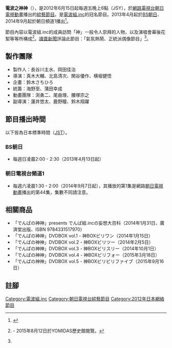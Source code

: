{{Infobox television
| show_name   = 電波之神神
| 日文名稱    = でんぱの神神
| 類型        = [[綜藝節目|綜藝節目]]
| 製作公司    = [[朝日電視動畫|朝日電視動畫]]
| 導演        = 
| 主演        = [[電波組.inc|電波組.inc]]
| 配音        = 
| country     = {{JPN}}
| first_aired = {{start date|2012|6|15}}
| last_aired  = 
| 播映時間    = 每週五晚上6:00（JST）
| 集數        = 
| 每集長度    = 
| 片頭曲      = 
| website     = http://www.tv-asahi.co.jp/douga/dempa 朝日電視動畫『電波之神神』
}}

'''電波之神神'''（{{lang-ja|でんぱの神神}}），是2012年6月15日起每週五晚上6點（JSY），於[[網路電視|網路電視台]][[朝日電視動畫|朝日電視動畫]]播出的[[綜藝節目|綜藝節目]]。是[[電波組.inc|電波組.inc]]的冠名節目。2013年4月起於[[BS朝日|BS朝日]]、2014年9月起於朝日頻道1播出<ref>{{cite news|url=http://www.oricon.co.jp/news/2041721/full/|title=でんぱ組.inc、初の冠番組『でんぱの神神』 CS「テレ朝ch1」で放送|date=2014-09-04|accessdate=2015-08-26|work=OriconStyle|publisher=Oricon}}</ref>。

節目內容以電波組.inc的成員訪問「神」一般令人崇拜的人物，以及演唱會幕後花絮等等所構成<ref name="yomiuri">{{cite news|newspaper=[[讀賣新聞|讀賣新聞]]（東京夕刊、ラタ2）|publisher=[[讀賣新聞|讀賣新聞東京本社]]|date=2013-05-01|page=11|title=「でんぱの神神」（深夜番組たんけん隊）|language=ja|author=隆}} - 2015年8月12日於YOMIDAS歷史館閱覽。</ref>。[[讀賣新聞|讀賣新聞]]評論此節目：「氣氛熱鬧、正統派偶像節目」<ref name="yomiuri" />。

==製作團隊==
*製作人：長谷川主水、岡田佳治
*導演：真木大輔、北島清次、関谷優作、横堀健悟
*企畫：鈴木さちひろ
*統籌：海野至、蒲田幸成
*動畫團隊：渕勇二、尾曲理、腰塚宗之
*副導演：蓮井悠太、鹿野瞳、鈴木翔躍

==節目播出時間==
以下皆為日本標準時間（[[日本標準時間|JST]]）。

===BS朝日===
*每週日凌晨2:00 - 2:30（2013年4月13日起）
===朝日電視台頻道1===
*每週六凌晨1:30 - 2:00（2014年9月7日起），其播放的第1集是網路[[朝日電視動畫|朝日電視動畫]]播出的第44集，集數不同請注意。

==相關商品==
*「でんぱの神神」presents でんぱ組.incの妄想大百科（2014年1月31日、廣済堂出版、ISBN 9784331517970）
*「でんぱの神神」DVDBOX vol.1 - 神BOXビリワン（2014年1月15日）
*「でんぱの神神」DVDBOX vol.2 - 神BOXビリツー（2014年2月5日）
*「でんぱの神神」DVDBOX vol.3 - 神BOXビリスリー（2014年10月1日）
*「でんぱの神神」DVDBOX vol.4 - 神BOXビリフォー（2015年3月18日）
*「でんぱの神神」DVDBOX vol.5 - 神BOXビリビリファイブ（2015年9月16日）

==註腳==
{{reflist}}

{{DEFAULTSORT:Denpa no Kami Gami}}
[[Category:電波組.inc|Category:電波組.inc]]
[[Category:朝日電視台綜藝節目|Category:朝日電視台綜藝節目]]
[[Category:2012年日本網絡節目|Category:2012年日本網絡節目]]